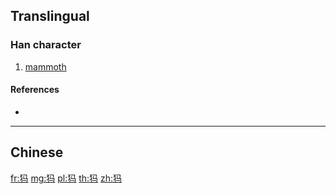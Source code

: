 {{character info/new}}
{{also|獁}}
==Translingual==

===Han character===
{{Han char|rn=94|rad=犬|as=03|sn=6|four=|canj=KHNVM}}

# [[mammoth]]

====References====
* {{Han ref|kx=0706.171|hdz=21333.150|uh=72B8|ud=29368}}

----

==Chinese==
{{zh-see|獁}}

[[fr:犸]]
[[mg:犸]]
[[pl:犸]]
[[th:犸]]
[[zh:犸]]